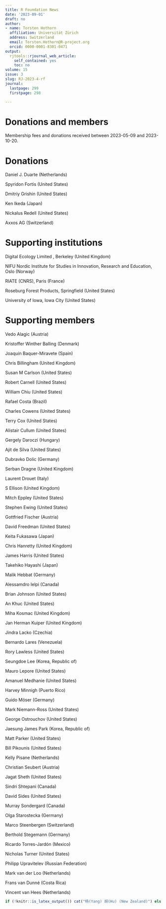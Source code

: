 ```yaml
---
title: R Foundation News
date: '2023-09-01'
draft: no
author:
- name: Torsten Hothorn
  affiliation: Universität Zürich
  address: Switzerland
  email: Torsten.Hothorn@R-project.org
  orcid: 0000-0001-8301-0471
output:
  rjtools::rjournal_web_article:
    self_contained: yes
    toc: no
volume: 15
issue: 3
slug: RJ-2023-4-rf
journal:
  lastpage: 299
  firstpage: 298

---
```



# Donations and members

Membership fees and donations received between 
2023-05-09 and 2023-10-20.

# Donations

\indent \indent Daniel J. Duarte (Netherlands)

Spyridon Fortis (United States)

Dmitriy Grishin (United States)

Ken Ikeda (Japan)

Nickalus Redell (United States)

Axxos AG (Switzerland)


# Supporting institutions

\indent \indent Digital Ecology Limited , Berkeley (United Kingdom)

NIFU Nordic Institute for Studies in Innovation, Research and Education, Oslo (Norway)

RIATE (CNRS), Paris (France)

Roseburg Forest Products, Springfield (United States)

University of Iowa, Iowa City (United States)


# Supporting members

\indent \indent Vedo Alagic (Austria)

Kristoffer Winther Balling (Denmark)

Joaquín Baquer-Miravete (Spain)

Chris Billingham (United Kingdom)

Susan M Carlson (United States)

Robert Carnell (United States)

William Chiu (United States)

Rafael Costa (Brazil)

Charles Cowens (United States)

Terry Cox (United States)

Alistair Cullum (United States)

Gergely Daroczi (Hungary)

Ajit de Silva (United States)

Dubravko Dolic (Germany)

Serban Dragne (United Kingdom)

Laurent Drouet (Italy)

S Ellison (United Kingdom)

Mitch Eppley (United States)

Stephen Ewing (United States)

Gottfried Fischer (Austria)

David Freedman (United States)

Keita Fukasawa (Japan)

Chris Hanretty (United Kingdom)

James Harris (United States)

Takehiko Hayashi (Japan)

Malik Hebbat (Germany)

Alessamdro Ielpi (Canada)

Brian Johnson (United States)

An Khuc (United States)

Miha Kosmac (United Kingdom)

Jan Herman Kuiper (United Kingdom)

Jindra Lacko (Czechia)

Bernardo Lares (Venezuela)

Rory Lawless (United States)

Seungdoe Lee (Korea, Republic of)

Mauro Lepore (United States)

Amanuel Medhanie (United States)

Harvey Minnigh (Puerto Rico)

Guido Möser (Germany)

Mark Niemann-Ross (United States)

George Ostrouchov (United States)

Jaesung James Park (Korea, Republic of)

Matt Parker (United States)

Bill Pikounis (United States)

Kelly Pisane (Netherlands)

Christian Seubert (Austria)

Jagat Sheth (United States)

Sindri Shtepani (Canada)

David Sides (United States)

Murray Sondergard (Canada)

Olga Starostecka (Germany)

Marco Steenbergen (Switzerland)

Berthold Stegemann (Germany)

Ricardo Torres-Jardón (Mexico)

Nicholas Turner (United States)

Philipp Upravitelev (Russian Federation)

Mark van der Loo (Netherlands)

Frans van Dunné (Costa Rica)

Vincent van Hees (Netherlands)

```r
if (!knitr::is_latex_output()) cat("杨(Yang) 胡(Hu) (New Zealand)") else cat("Yang Hu (New Zealand)")
```
